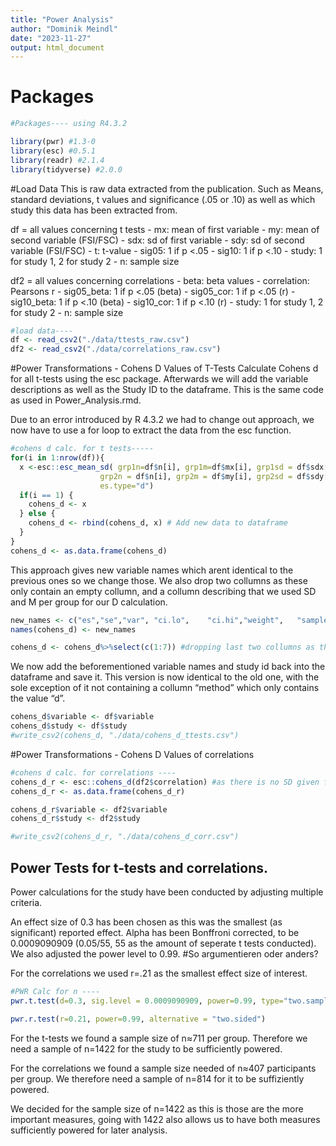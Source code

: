 ```yaml
---
title: "Power Analysis"
author: "Dominik Meindl"
date: "2023-11-27"
output: html_document
---
```


# Packages
```r
#Packages---- using R4.3.2

library(pwr) #1.3-0
library(esc) #0.5.1
library(readr) #2.1.4
library(tidyverse) #2.0.0
```

#Load Data
This is raw data extracted from the publication. Such as Means, standard deviations, t values and significance (.05 or .10) as well as which study this data has been extracted from.

df = all values concerning t tests
- mx: mean of first variable
- my: mean of second variable (FSI/FSC)
- sdx: sd of first variable
- sdy: sd of second variable (FSI/FSC)
- t: t-value
- sig05: 1 if p <.05
- sig10: 1 if p <.10
- study: 1 for study 1, 2 for study 2
- n: sample size

df2 = all values concerning correlations
- beta: beta values
- correlation: Pearsons r
- sig05_beta: 1 if p <.05 (beta)
- sig05_cor: 1 if p <.05 (r)
- sig10_beta: 1 if p <.10 (beta)
- sig10_cor: 1 if p <.10 (r)
- study: 1 for study 1, 2 for study 2
- n: sample size

```r
#load data----
df <- read_csv2("./data/ttests_raw.csv")
df2 <- read_csv2("./data/correlations_raw.csv")
```

#Power Transformations - Cohens D Values of T-Tests
Calculate Cohens d for all t-tests using the esc package.
Afterwards we will add the variable descriptions as well as the Study ID to the dataframe. 
This is the same code as used in Power_Analysis.rmd.

Due to an error introduced by R 4.3.2 we had to change out approach, we now have to use a for loop to extract the data from the esc function.

```r
#cohens d calc. for t tests-----
for(i in 1:nrow(df)){
  x <-esc::esc_mean_sd( grp1n=df$n[i], grp1m=df$mx[i], grp1sd = df$sdx[i], 
                    grp2n = df$n[i], grp2m = df$my[i], grp2sd = df$sdy[i],
                    es.type="d")
  if(i == 1) {
    cohens_d <- x
  } else {
    cohens_d <- rbind(cohens_d, x) # Add new data to dataframe
  }
}
cohens_d <- as.data.frame(cohens_d)
```

This approach gives new variable names which arent identical to the previous ones so we change those.
We also drop two collumns as these only contain an empty collumn, and a collumn describing that we used SD and M per group for our D calculation.

```r
new_names <- c("es","se","var",	"ci.lo",	"ci.hi","weight",	"sample.size","measure")
names(cohens_d) <- new_names

cohens_d <- cohens_d%>%select(c(1:7)) #dropping last two collumns as these are irrelevant
```

We now add the beforementioned variable names and study id back into the dataframe and save it.
This version is now identical to the old one, with the sole exception of it not containing a collumn "method" which only contains the value "d".

```r
cohens_d$variable <- df$variable
cohens_d$study <- df$study
#write_csv2(cohens_d, "./data/cohens_d_ttests.csv")
```

#Power Transformations - Cohens D Values of correlations
```r
#cohens d calc. for correlations ----
cohens_d_r <- esc::cohens_d(df2$correlation) #as there is no SD given for the variables (check with LEO to see if im not misinterpreting something here)
cohens_d_r <- as.data.frame(cohens_d_r)

cohens_d_r$variable <- df2$variable
cohens_d_r$study <- df2$study

#write_csv2(cohens_d_r, "./data/cohens_d_corr.csv") 
```

## Power Tests for t-tests and correlations.
Power calculations for the study have been conducted by adjusting multiple criteria.

An effect size of 0.3 has been chosen as this was the smallest (as significant) reported effect. 
Alpha has been Bonffroni corrected, to be 0.0009090909 (0.05/55, 55 as the amount of seperate t tests conducted).
We also adjusted the power level to 0.99. #So argumentieren oder anders?

For the correlations we used r=.21 as the smallest effect size of interest. 

```r
#PWR Calc for n ----
pwr.t.test(d=0.3, sig.level = 0.0009090909, power=0.99, type="two.sample", )

pwr.r.test(r=0.21, power=0.99, alternative = "two.sided")
```

For the t-tests we found a sample size of n≈711 per group. Therefore we need a sample of n=1422 for the study to be sufficiently powered.

For the correlations we found a sample size needed of n≈407 participants per group. We therefore need a sample of n=814 for it to be suffiziently powered.

We decided for the sample size of n=1422 as this is those are the more important measures, going with 1422 also allows us to have both measures sufficiently powered for later analysis.
